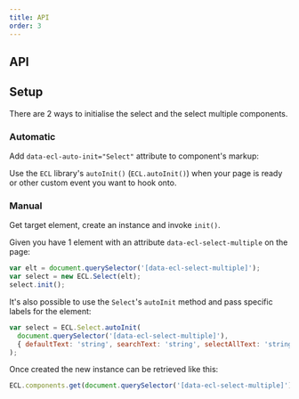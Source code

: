 ```yaml
---
title: API
order: 3
---
```



## API

<SelectJSDoc />

## Setup

There are 2 ways to initialise the select and the select multiple components.

### Automatic

Add `data-ecl-auto-init="Select"` attribute to component's markup:

Use the `ECL` library's `autoInit()` (`ECL.autoInit()`) when your page is ready or other custom event you want to hook onto.

### Manual

Get target element, create an instance and invoke `init()`.

Given you have 1 element with an attribute `data-ecl-select-multiple` on the page:

```js
var elt = document.querySelector('[data-ecl-select-multiple]');
var select = new ECL.Select(elt);
select.init();
```

It's also possible to use the `Select`'s `autoInit` method and pass specific labels for the element:

```js
var select = ECL.Select.autoInit(
  document.querySelector('[data-ecl-select-multiple]'),
  { defaultText: 'string', searchText: 'string', selectAllText: 'string' },
);
```

Once created the new instance can be retrieved like this:

```js
ECL.components.get(document.querySelector('[data-ecl-select-multiple]'));
```

